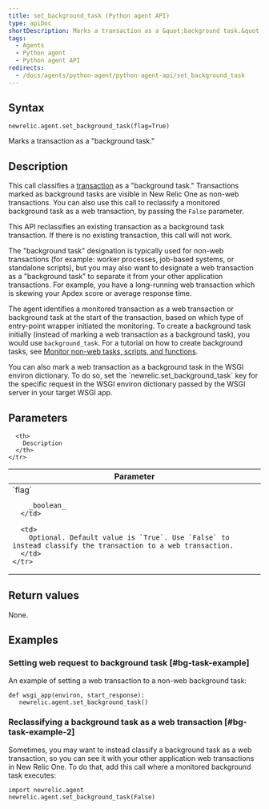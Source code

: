 ```yaml
---
title: set_background_task (Python agent API)
type: apiDoc
shortDescription: Marks a transaction as a &quot;background task.&quot;
tags:
  - Agents
  - Python agent
  - Python agent API
redirects:
  - /docs/agents/python-agent/python-agent-api/set_background_task
---
```


## Syntax

```
newrelic.agent.set_background_task(flag=True)
```

Marks a transaction as a "background task."

## Description

This call classifies a [transaction](/docs/accounts-partnerships/education/getting-started-new-relic/glossary#transaction) as a "background task." Transactions marked as background tasks are visible in New Relic One as non-web transactions. You can also use this call to reclassify a monitored background task as a web transaction, by passing the `False` parameter.

This API reclassifies an existing transaction as a background task transaction. If there is no existing transaction, this call will not work.

The "background task" designation is typically used for non-web transactions (for example: worker processes, job-based systems, or standalone scripts), but you may also want to designate a web transaction as a "background task" to separate it from your other application transactions. For example, you have a long-running web transaction which is skewing your Apdex score or average response time.

The agent identifies a monitored transaction as a web transaction or background task at the start of the transaction, based on which type of entry-point wrapper initiated the monitoring. To create a background task initially (instead of marking a web transaction as a background task), you would use `background_task`. For a tutorial on how to create background tasks, see [Monitor non-web tasks, scripts, and functions](/docs/agents/python-agent/supported-features/python-background-tasks).

<Callout variant="tip">
  You can also mark a web transaction as a background task in the WSGI environ dictionary. To do so, set the `newrelic.set_background_task` key for the specific request in the WSGI environ dictionary passed by the WSGI server in your target WSGI app.
</Callout>

## Parameters

<table>
  <thead>
    <tr>
      <th width="25%">
        Parameter
      </th>

      <th>
        Description
      </th>
    </tr>
  </thead>

  <tbody>
    <tr>
      <td>
        `flag`

        _boolean_
      </td>

      <td>
        Optional. Default value is `True`. Use `False` to instead classify the transaction to a web transaction.
      </td>
    </tr>
  </tbody>
</table>

## Return values

None.

## Examples

### Setting web request to background task [#bg-task-example]

An example of setting a web transaction to a non-web background task:

```
def wsgi_app(environ, start_response):
   newrelic.agent.set_background_task()
```

### Reclassifying a background task as a web transaction [#bg-task-example-2]

Sometimes, you may want to instead classify a background task as a web transaction, so you can see it with your other application web transactions in New Relic One. To do that, add this call where a monitored background task executes:

```
import newrelic.agent
newrelic.agent.set_background_task(False)
```
